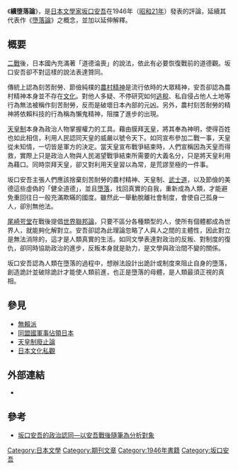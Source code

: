 {{No footnotes|time=2021-01-14T04:48:23+00:00}}
{{Japanese|japanese=続堕落論|kana=ぞくだらくろん|romaji=zokudarakuron}}
{{文學}}

《'''續堕落論'''》，是[[日本|日本]][[文學家|文學家]][[坂口安吾|坂口安吾]]在1946年（[[昭和21年|昭和21年]]）發表的評論，延續其代表作《[[墮落論|墮落論]]》之概念，並加以延伸解釋。

== 概要 ==
[[二戰|二戰]]後，日本國內充滿著「道德淪喪」的說法，依此有必要恢復戰前的道德觀。坂口安吾卻不對這樣的說法表達贊同。

傳統上認為刻苦耐勞、節儉純樸的[[農村精神|農村精神]]是流行依時的大眾精神，安吾卻認為農村精神本身並不存在[[文化|文化]]。對他人多疑、不停研究如何[[逃稅|逃稅]]、私自侵占他人土地等行為無法被稱作刻苦耐勞，反而是破壞日本內部的元凶。另外，農村刻苦耐勞的精神將依賴科技的行為稱為懶鬼精神，阻擋了進步的出現。

[[天皇制|天皇制]]本身為政治人物掌握權力的工具。藉由膜拜[[天皇|天皇]]，將其奉為神明，使得百姓也如此相信，利用人民認同天皇的威嚴以號令天下。如同宣布參加二戰一事，天皇從未知情，一切皆是軍方的決定。當天皇宣布戰爭結束時，人們宣稱因為天皇而得救，實際上只是政治人物與人民渴望戰爭結束所需要的大義名分，只是將天皇利用為藉口。同時崇拜天皇，卻又對利用天皇習以為常，是荒謬至極的一件事。

坂口安吾主張人們應該捨棄刻苦耐勞的農村精神、天皇制、[[武士道|武士道]]，以及節儉的美德這些虛偽的「健全道德」，並且[[墮落|墮落]]，找回真實的自我，重新成為人類，才能避免重回往日一般充滿欺瞞的國度。雖然此一舉動脫離社會制度，會使自己孤身一人，卻別無他法。

[[尾崎行雄|尾崎咢堂]]在戰後提倡[[世界聯邦論|世界聯邦論]]，只要不區分各種類型的人，使所有個體都成為世界人，就能夠化解對立。安吾卻認為此理論忽略了人與人之間的主體性，因此對立是無法消除的，這才是人類真實的生活。如同文學表達對政治的反叛、對制度的復仇，卻同時協助政治的進步，反叛本身就是助力，是文學與政治間不變的關係。

坂口安吾認為人類在墮落的過程中，想辦法設計出詭計或制度來阻止自身的墮落，創造詭計並破除詭計才能使人類前進，也正是墮落的母體，是人類最須正視的真相。
==參見==
*[[無賴派|無賴派]]
*[[同盟國軍事佔領日本|同盟國軍事佔領日本]]
*[[天皇制廢止論|天皇制廢止論]]
*[[日本文化私觀|日本文化私觀]]

== 外部連結 ==
*{{青空文庫|001095|42619|新字新仮名}}

== 參考 ==
*[http://thuir.thu.edu.tw/retrieve/25709/103THU00079003-001.pdf 坂口安吾的政治認同—以安吾戰後隨筆為分析對象] {{Wayback|url=http://thuir.thu.edu.tw/retrieve/25709/103THU00079003-001.pdf |date=20210114094016 }}

[[Category:日本文學|Category:日本文學]]
[[Category:期刊文章|Category:期刊文章]]
[[Category:1946年書籍|Category:1946年書籍]]
[[Category:坂口安吾|Category:坂口安吾]]